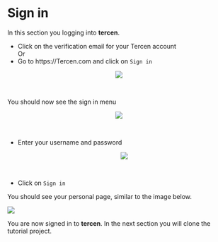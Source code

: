 # Sign in
In this section you logging into __tercen__.

* Click on the verification email for your Tercen account\
Or
* Go to https://Tercen.com and click on  `Sign in`

<center><img src="images/Tercen_signin_signin.png"></center>
\ 

You should now see the sign in menu
 
<center><img src="images/Tercen_signin_logon.png"></center>
\ 

* Enter your username and password
<center><img src="images/Tercen_signin_details.png"></center>
\ 

* Click on `Sign in`

You should see your personal page, similar to the image below.
\ 

<img src="images/Tercen_signin_logedin.png">

You are now signed in to __tercen__.
In the next section you will clone the tutorial project.